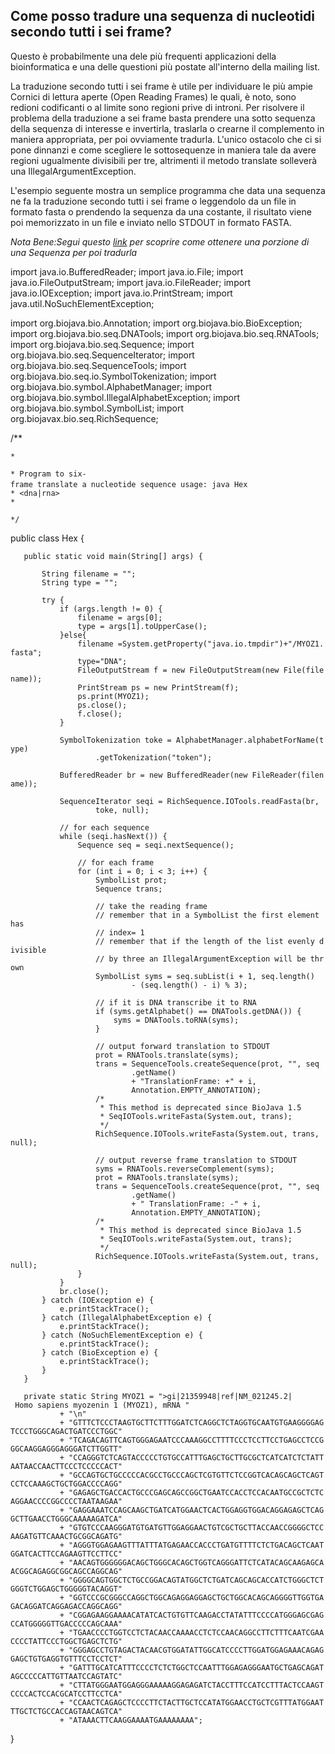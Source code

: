 == Come posso tradure una sequenza di nucleotidi secondo tutti i sei frame? ==

Questo è probabilmente una dele più frequenti applicazioni della bioinformatica e una delle questioni più postate all'interno della mailing list.

La traduzione secondo tutti i sei frame è utile per individuare le più ampie Cornici di lettura aperte (Open Reading Frames) le quali, è noto, sono redioni codificanti o al limite sono regioni prive di introni. Per risolvere il problema della traduzione a sei frame basta prendere una sotto sequenza della sequenza di interesse e invertirla, traslarla o crearne il complemento in maniera appropriata, per poi ovviamente tradurla. L'unico ostacolo che ci si pone dinnanzi e come scegliere le sottosequenze in maniera tale da avere regioni ugualmente divisibili per tre, altrimenti il metodo translate solleverà una IllegalArgumentException.

L'esempio seguente mostra un semplice programma che data una sequenza ne fa la traduzione secondo tutti i sei frame o leggendolo da un file in formato fasta o prendendo la sequenza da una costante,  il risultato viene poi memorizzato in un file e inviato nello STDOUT in formato FASTA.

''Nota Bene:Segui questo [[Biojava:CookBookItaliano:Sequence:SubSequence|link]] per scoprire come ottenere una porzione di una Sequenza per poi tradurla''


<java>
import java.io.BufferedReader;
import java.io.File;
import java.io.FileOutputStream;
import java.io.FileReader;
import java.io.IOException;
import java.io.PrintStream;
import java.util.NoSuchElementException;

import org.biojava.bio.Annotation;
import org.biojava.bio.BioException;
import org.biojava.bio.seq.DNATools;
import org.biojava.bio.seq.RNATools;
import org.biojava.bio.seq.Sequence;
import org.biojava.bio.seq.SequenceIterator;
import org.biojava.bio.seq.SequenceTools;
import org.biojava.bio.seq.io.SymbolTokenization;
import org.biojava.bio.symbol.AlphabetManager;
import org.biojava.bio.symbol.IllegalAlphabetException;
import org.biojava.bio.symbol.SymbolList;
import org.biojavax.bio.seq.RichSequence;

/**
 * <p>
 * Program to six-frame translate a nucleotide sequence usage: java Hex <file>
 * <dna|rna>
 * </p>
 */

public class Hex {

	public static void main(String[] args) {
		
		String filename = "";
		String type = "";


		try {
			if (args.length != 0) {
				filename = args[0];
				type = args[1].toUpperCase();
			}else{
				filename =System.getProperty("java.io.tmpdir")+"/MYOZ1.fasta";
				type="DNA";
				FileOutputStream f = new FileOutputStream(new File(filename));  
				PrintStream ps = new PrintStream(f);
				ps.print(MYOZ1);
				ps.close();
				f.close();
			}

			SymbolTokenization toke = AlphabetManager.alphabetForName(type)
					.getTokenization("token");

			BufferedReader br = new BufferedReader(new FileReader(filename));

			SequenceIterator seqi = RichSequence.IOTools.readFasta(br,
					toke, null);
			
			// for each sequence
			while (seqi.hasNext()) {
				Sequence seq = seqi.nextSequence();

				// for each frame
				for (int i = 0; i < 3; i++) {
					SymbolList prot;
					Sequence trans;

					// take the reading frame
					// remember that in a SymbolList the first element has
					// index= 1
					// remember that if the length of the list evenly divisible
					// by three an IllegalArgumentException will be thrown
					SymbolList syms = seq.subList(i + 1, seq.length()
							- (seq.length() - i) % 3);

					// if it is DNA transcribe it to RNA
					if (syms.getAlphabet() == DNATools.getDNA()) {
						syms = DNATools.toRNA(syms);
					}

					// output forward translation to STDOUT
					prot = RNATools.translate(syms);
					trans = SequenceTools.createSequence(prot, "", seq
							.getName()
							+ "TranslationFrame: +" + i,
							Annotation.EMPTY_ANNOTATION);
					/*
					 * This method is deprecated since BioJava 1.5
					 * SeqIOTools.writeFasta(System.out, trans);
					 */
					RichSequence.IOTools.writeFasta(System.out, trans, null);

					// output reverse frame translation to STDOUT
					syms = RNATools.reverseComplement(syms);
					prot = RNATools.translate(syms);
					trans = SequenceTools.createSequence(prot, "", seq
							.getName()
							+ " TranslationFrame: -" + i,
							Annotation.EMPTY_ANNOTATION);
					/*
					 * This method is deprecated since BioJava 1.5
					 * SeqIOTools.writeFasta(System.out, trans);
					 */
					RichSequence.IOTools.writeFasta(System.out, trans, null);
				}
			}
			br.close();
		} catch (IOException e) {
			e.printStackTrace();
		} catch (IllegalAlphabetException e) {
			e.printStackTrace();
		} catch (NoSuchElementException e) {
			e.printStackTrace();
		} catch (BioException e) {
			e.printStackTrace();
		}
	}

	private static String MYOZ1 = ">gi|21359948|ref|NM_021245.2| Homo sapiens myozenin 1 (MYOZ1), mRNA "
			+ "\n"
			+ "GTTTCTCCCTAAGTGCTTCTTTGGATCTCAGGCTCTAGGTGCAATGTGAAGGGGAGTCCCTGGGCAGACTGATCCCTGGC"
			+ "TCAGACAGTTCAGTGGGAGAATCCCAAAGGCCTTTTCCCTCCTTCCTGAGCCTCCGGGCAAGGAGGGAGGGATCTTGGTT"
			+ "CCAGGGTCTCAGTACCCCCTGTGCCATTTGAGCTGCTTGCGCTCATCATCTCTATTAATAACCAACTTCCCTCCCCCACT"
			+ "GCCAGTGCTGCCCCCACGCCTGCCCAGCTCGTGTTCTCCGGTCACAGCAGCTCAGTCCTCCAAAGCTGCTGGACCCCAGG"
			+ "GAGAGCTGACCACTGCCCGAGCAGCCGGCTGAATCCACCTCCACAATGCCGCTCTCAGGAACCCCGGCCCCTAATAAGAA"
			+ "GAGGAAATCCAGCAAGCTGATCATGGAACTCACTGGAGGTGGACAGGAGAGCTCAGGCTTGAACCTGGGCAAAAAGATCA"
			+ "GTGTCCCAAGGGATGTGATGTTGGAGGAACTGTCGCTGCTTACCAACCGGGGCTCCAAGATGTTCAAACTGCGGCAGATG"
			+ "AGGGTGGAGAAGTTTATTTATGAGAACCACCCTGATGTTTTCTCTGACAGCTCAATGGATCACTTCCAGAAGTTCCTTCC"
			+ "AACAGTGGGGGGACAGCTGGGCACAGCTGGTCAGGGATTCTCATACAGCAAGAGCAACGGCAGAGGCGGCAGCCAGGCAG"
			+ "GGGGCAGTGGCTCTGCCGGACAGTATGGCTCTGATCAGCAGCACCATCTGGGCTCTGGGTCTGGAGCTGGGGGTACAGGT"
			+ "GGTCCCGCGGGCCAGGCTGGCAGAGGAGGAGCTGCTGGCACAGCAGGGGTTGGTGAGACAGGATCAGGAGACCAGGCAGG"
			+ "CGGAGAAGGAAAACATATCACTGTGTTCAAGACCTATATTTCCCCATGGGAGCGAGCCATGGGGGTTGACCCCCAGCAAA"
			+ "TGAACCCCTGGTCCTCTACAACCAAAACCTCTCCAACAGGCCTTCTTTCAATCGAACCCCTATTCCCTGGCTGAGCTCTG"
			+ "GGGAGCCTGTAGACTACAACGTGGATATTGGCATCCCCTTGGATGGAGAAACAGAGGAGCTGTGAGGTGTTTCCTCCTCT"
			+ "GATTTGCATCATTTCCCCTCTCTGGCTCCAATTTGGAGAGGGAATGCTGAGCAGATAGCCCCCATTGTTAATCCAGTATC"
			+ "CTTATGGGAATGGAGGGAAAAAGGAGAGATCTACCTTTCCATCCTTTACTCCAAGTCCCCACTCCACGCATCCTTCCTCA"
			+ "CCAACTCAGAGCTCCCCTTCTACTTGCTCCATATGGAACCTGCTCGTTTATGGAATTTGCTCTGCCACCAGTAACAGTCA"
			+ "ATAAACTTCAAGGAAAATGAAAAAAAA";
}
</java>